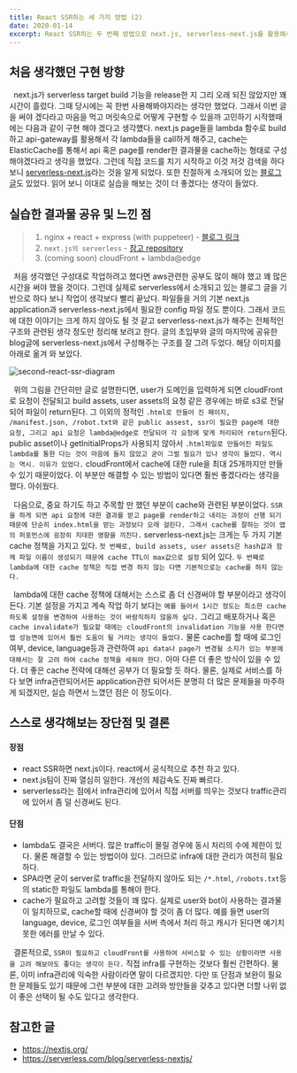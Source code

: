 ```yaml
---
title: React SSR하는 세 가지 방법 (2)
date: 2020-01-14
excerpt: React SSR하는 두 번째 방법으로 next.js, serverless-next.js를 활용해서 구현을 해보았다.
---
```


## 처음 생각했던 구현 방향
&nbsp; next.js가 serverless target build 기능을 release한 지 그리 오래 되진 않았지만 꽤 시간이 흘렀다. 그때 당시에는 꼭 한번 사용해봐야지라는 생각만 했었다.
그래서 이번 글을 써야 겠다라고 마음을 먹고 머릿속으로 어떻게 구현할 수 있을까 고민하기 시작했때에는 다음과 같이 구현 해야 겠다고 생각헀다. next.js page들을 lambda 함수로 build하고 api-gateway를 활용해서 각 lambda들을 call하게 해주고,
cache는 ElasticCache를 통해서 api 혹은 page를 render한 결과물을 cache하는 형태로 구성해야겠다라고 생각을 했었다.
그런데 직접 코드를 치기 시작하고 이것 저것 검색을 하다 보니 [serverless-next.js](https://github.com/danielcondemarin/serverless-next.js/tree/master/packages/serverless-nextjs-component)라는 것을 알게 되었다.
또한 친절하게 소개되어 있는 [블로그 글](https://serverless.com/blog/serverless-nextjs/)도 있었다. 읽어 보니 이대로 실습을 해보는 것이 더 좋겠다는 생각이 들었다.

## 실습한 결과물 공유 및 느낀 점

> 1) nginx + react + express (with puppeteer) - [블로그 링크](https://seonghyeonkimm.github.io/first-react-ssr/) <br />
> 2) `next.js의 serverless` - [참고 repository](https://github.com/seonghyeonkimm/nextjs-serverless)  <br />
> 3) (coming soon) cloudFront + lambda@edge <br />

&nbsp; 처음 생각했던 구성대로 작업하려고 했다면 aws관련한 공부도 많이 해야 했고 꽤 많은 시간을 써야 했을 것이다.
그런데 실제로 serverless에서 소개되고 있는 블로그 글을 기반으로 하다 보니 작업이 생각보다 빨리 끝났다. 파일들을 거의 기본 next.js application과 serverless-next.js에서 필요한 config 파일 정도 뿐이다.
그래서 코드에 대한 이야기는 크게 하지 않아도 될 것 같고 serverless-next.js가 해주는 전체적인 구조와 관련된 생각 정도만 정리해 보려고 한다.
글의 초입부와 글의 마지막에 공유한 blog글에 serverless-next.js에서 구성해주는 구조를 잘 그려 두었다. 해당 이미지를 아래로 옮겨 와 보았다.

![second-react-ssr-diagram](https://s3-us-west-2.amazonaws.com/assets.blog.serverless.com/serverless-nextjs/serverless_nextjs_lambda_edge_aws_architecture.png)

&nbsp; 위의 그림을 간단히만 글로 설명한디면, user가 도메인을 입력하게 되면 cloudFront로 요청이 전달되고 build assets, user assets의 요청 같은 경우에는 바로 s3로 전달 되어 파일이 return된다.
그 이외의 정적인 `.html로 만들어 진 페이지, /manifest.json, /robot.txt와 같은 public assest, ssr이 필요한 page에 대한 요청, 그리고 api 요청은 lambda@edge로 전달되어 각 요청에 맞게 처리되어 return`된다.
public asset이나 getInitialProps가 사용되지 않아서 `.html파일로 만들어진 파일도 lambda를 통한 다는 것이 마음에 들지 않았고 굳이 그럴 필요가 있나 생각이 들었다. 역시는 역시. 이유가 있었다.`
cloudFront에서 cache에 대한 rule을 최대 25개까지만 만들 수 있기 때문이었다. 이 부분만 해결할 수 있는 방법이 있다면 훨씬 좋겠다라는 생각을 했다. 아쉬웠다.

&nbsp; 다음으로, 중요 하기도 하고 주목할 만 했던 부분이 cache와 관련된 부분이었다. `SSR을 하게 되면 api 요청에 대한 결과를 받고 page를 render하고 내리는 과정이 선행 되기 때문에
단순히 index.html을 받는 과정보다 오래 걸린다. 그래서 cache를 잘하는 것이 앱의 퍼포먼스에 굉장히 지대한 영향을 끼친다.`
serverless-next.js는 크게는 두 가지 기본 cache 정책을 가지고 있다. `첫 번째로, build assets, user assets은 hash값과 함께 파일 이름이 생성되기 때문에 cache TTL이 max값으로 설정` 되어 있다.
`두 번째로 lambda에 대한 cache 정책은 직접 변경 하지 않는 다면 기본적으로는 cache를 하지 않는다.`

&nbsp; lambda에 대한 cache 정책에 대해서는 스스로 좀 더 신경써야 할 부분이라고 생각이 든다. 기본 설정을 가지고 계속 작업 하기 보다는
`예를 들어서 1시간 정도는 최소한 cache하도록 설정을 변경하여 사용하는 것이 바람직하지 않을까 싶다.` 그리고 배포하거나 혹은 `cache invalidate가 필요할 때에는 cloudFront의 invalidation 기능을 사용 한다면
앱 성능면에 있어서 훨씬 도움이 될 거라는 생각이 들었다.` 물론 cache를 할 때에 로그인 여부, device, language등과 관련하여 `api data나 page가 변경될 소지가 있는 부분에 대해서는 잘 고려 하여 cache 정책을 세워야 한다.`
아마 다른 더 좋은 방식이 있을 수 있다. 더 좋은 cache 전략에 대해선 공부가 더 필요할 듯 하다. 물론, 실제로 서비스를 하다 보면 infra관련되어서든 application관련 되어서든 분명히 더 많은 문제들을 마주하게 되겠지만, 실습 하면서 느꼈던 점은 이 정도이다.

## 스스로 생각해보는 장단점 및 결론

#### 장점
* react SSR하면 next.js이다. react에서 공식적으로 추천 하고 있다.
* next.js팀이 진짜 열심히 일한다. 개선의 체감속도 진짜 빠르다.
* serverless라는 점에서 infra관리에 있어서 직접 서버를 띄우는 것보다 traffic관리에 있어서 좀 덜 신경써도 된다.

#### 단점
* lambda도 결국은 서버다. 많은 traffic이 몰릴 경우에 동시 처리의 수에 제한이 있다. 물론 해결할 수 있는 방법이야 있다. 그러므로 infra에 대한 관리가 여전히 필요하다.
* SPA라면 굳이 server로 traffic을 전달하지 않아도 되는 `/*.html`, `/robots.txt`등의 static한 파일도 lambda를 통해야 한다.
* cache가 필요하고 고려할 것들이 꽤 많다. 실제로 user와 bot이 사용하는 결과물이 일치하므로, cache할 때에 신경써야 할 것이 좀 더 많다. 예를 들면 user의 language, device, 로그인 여부들을 서버 측에서 처리 하고 캐시가 된다면 예기치 못한 에러를 만날 수 있다.

&nbsp; 결론적으로, `SSR이 필요하고 cloudFront를 사용하여 서비스할 수 있는 상황이라면 사용을 고려 해보아도 좋다는 생각이 든다.`
직접 infra를 구현하는 것보다 훨씬 간편하다. 물론, 이미 infra관리에 익숙한 사람이라면 말이 다르겠지만.
다만 또 단점과 보완이 필요한 문제들도 있기 때문에 그런 부분에 대한 고려와 방안들을 갖추고 있다면 더할 나위 없이 좋은 선택이 될 수도 있다고 생각한다.

## 참고한 글
- <a href="https://nextjs.org/" style="word-break: break-all;">https://nextjs.org/</a>
- <a href="https://serverless.com/blog/serverless-nextjs/" style="word-break:break-all;">https://serverless.com/blog/serverless-nextjs/</a>
